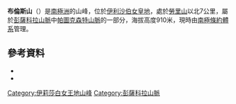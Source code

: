 {{Coord|84|29|S|64|23|W|source:GNIS|display=title}}

'''布倫斯山'''（{{lang-en|Mount Bruns}}）是[[南極洲|南極洲]]的山峰，位於[[伊利沙伯女皇地|伊利沙伯女皇地]]，處於[[勞里山|勞里山]]以北7公里，屬於[[彭薩科拉山脈|彭薩科拉山脈]]中[[帕圖克森特山脈|帕圖克森特山脈]]的一部分，海拔高度910米，現時由[[南極條約體系|南極條約體系]]管理。

==參考資料==
*{{cite gnis | type = antarid | id = 2056| name = Bruns, Mount| accessdate = 2011-09-22}}
*{{usgs-gazetteer|id=2056|name=Bruns, Mount}}

{{DEFAULTSORT:Mount Bruns}}
[[Category:伊莉莎白女王地山峰|Category:伊莉莎白女王地山峰]]
[[Category:彭薩科拉山脈|Category:彭薩科拉山脈]]


{{QueenElizabethLand-geo-stub}}